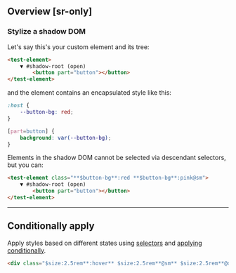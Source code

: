 ## Overview [sr-only]
<Overview/>

### Stylize a shadow DOM
Let&#39;s say this&#39;s your custom element and its tree:
```html
<test-element>
    ▼ #shadow-root (open)
        <button part="button"></button>
</test-element>
```
and the element contains an encapsulated style like this:
```css
:host {
    --button-bg: red;
}

[part=button] {
    background: var(--button-bg);
}
```
Elements in the shadow DOM cannot be selected via descendant selectors, but you can:
```html
<test-element class="**$button-bg**:red **$button-bg**:pink@sm">
    ▼ #shadow-root (open)
        <button part="button"></button>
</test-element>
```

---

## Conditionally apply
Apply styles based on different states using [selectors](/guide/state-selectors) and [applying conditionally](/guide/applying-conditionally).
```html
<div class="$size:2.5rem**:hover** $size:2.5rem**@sm** $size:2.5rem**@dark** $size:2.5rem**@print**">…</div>
```

